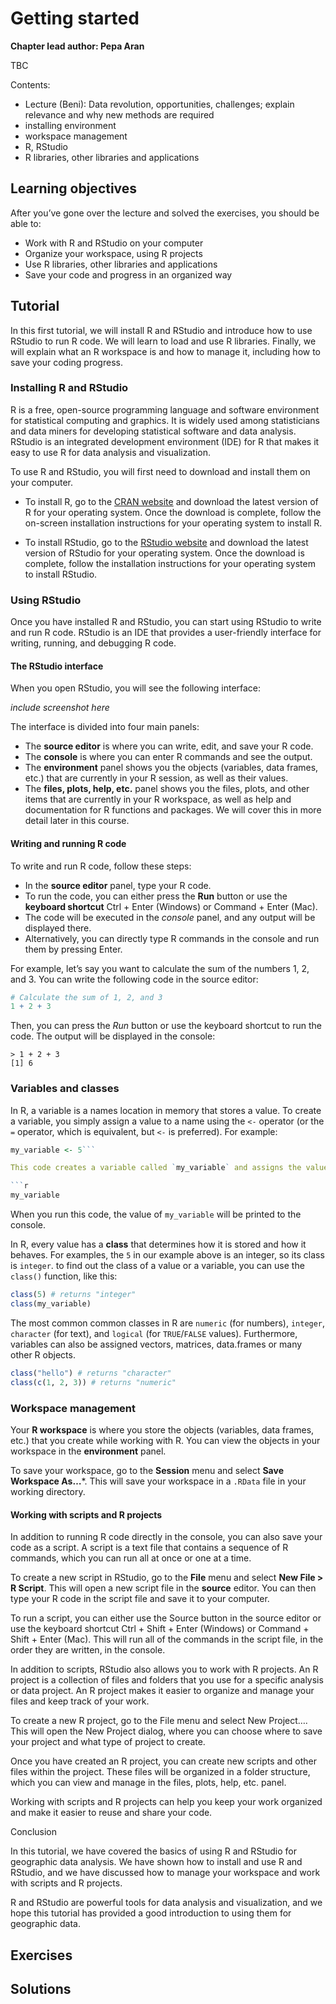 # Getting started {#getting_started}

**Chapter lead author: Pepa Aran**

TBC

Contents:

- Lecture (Beni): Data revolution, opportunities, challenges; explain relevance and why new methods are required
- installing environment
- workspace management
- R, RStudio
- R libraries, other libraries and applications

## Learning objectives

After you've gone over the lecture and solved the exercises, you should be able to:

- Work with R and RStudio on your computer
- Organize your workspace, using R projects
- Use R libraries, other libraries and applications
- Save your code and progress in an organized way

## Tutorial

In this first tutorial, we will install R and RStudio and introduce how to use RStudio to run R code. We will learn to load and use R libraries. Finally, we will explain what an R workspace is and how to manage it, including how to save your coding progress.

### Installing R and RStudio

R is a free, open-source programming language and software environment for statistical computing and graphics. It is widely used among statisticians and data miners for developing statistical software and data analysis. RStudio is an integrated development environment (IDE) for R that makes it easy to use R for data analysis and visualization.

To use R and RStudio, you will first need to download and install them on your computer.

- To install R, go to the [CRAN website](https://cran.r-project.org/) and download the latest version of R for your operating system. Once the download is complete, follow the on-screen installation instructions for your operating system to install R.

- To install RStudio, go to the [RStudio website](https://posit.co/download/rstudio-desktop/) and download the latest version of RStudio for your operating system. Once the download is complete, follow the installation instructions for your operating system to install RStudio.

### Using RStudio

Once you have installed R and RStudio, you can start using RStudio to write and run R code. RStudio is an IDE that provides a user-friendly interface for writing, running, and debugging R code.

#### The RStudio interface

When you open RStudio, you will see the following interface:

*include screenshot here*

The interface is divided into four main panels:

- The **source editor** is where you can write, edit, and save your R code.
- The **console** is where you can enter R commands and see the output.
- The **environment** panel shows you the objects (variables, data frames, etc.) that are currently in your R session, as well as their values.
- The **files, plots, help, etc.** panel shows you the files, plots, and other items that are currently in your R workspace, as well as help and documentation for R functions and packages. We will cover this in more detail later in this course.

#### Writing and running R code

To write and run R code, follow these steps:

- In the **source editor** panel, type your R code.
- To run the code, you can either press the **Run** button or use the **keyboard shortcut** Ctrl + Enter (Windows) or Command + Enter (Mac).
- The code will be executed in the *console* panel, and any output will be displayed there.
- Alternatively, you can directly type R commands in the console and run them by pressing Enter.

For example, let's say you want to calculate the sum of the numbers 1, 2, and 3. You can write the following code in the source editor:
```r
# Calculate the sum of 1, 2, and 3
1 + 2 + 3
```

Then, you can press the *Run* button or use the keyboard shortcut to run the code. The output will be displayed in the console:
```{}
> 1 + 2 + 3
[1] 6
```

### Variables and classes

In R, a variable is a names location in memory that stores a value. To create a variable, you simply assign a value to a name using the `<-` operator (or the `=` operator, which is equivalent, but `<-` is preferred). For example:

```r
my_variable <- 5```

This code creates a variable called `my_variable` and assigns the value `5`  to it. You can access the value of a variable by simply referring to its name, like this:

```r
my_variable
```

When you run this code, the value of `my_variable` will be printed to the console.

In R, every value has a **class** that determines how it is stored and how it behaves. For examples, the `5` in our example above is an integer, so its class is `integer`. to find out the class of a value or a variable, you can use the `class()` function, like this:

```r
class(5) # returns "integer"
class(my_variable)
```

The most common common classes in R are `numeric` (for numbers), `integer`, `character` (for text), and `logical` (for `TRUE`/`FALSE` values). Furthermore, variables can also be assigned vectors, matrices, data.frames or many other R objects.

```r
class("hello") # returns "character"
class(c(1, 2, 3)) # returns "numeric"
```

### Workspace management

Your **R workspace** is where you store the objects (variables, data frames, etc.) that you create while working with R. You can view the objects in your workspace in the **environment** panel.

To save your workspace, go to the **Session** menu and select **Save Workspace As...***. This will save your workspace in a `.RData` file in your working directory.

#### Working with scripts and R projects

In addition to running R code directly in the console, you can also save your code as a script. A script is a text file that contains a sequence of R commands, which you can run all at once or one at a time.

To create a new script in RStudio, go to the **File** menu and select **New File > R Script**. This will open a new script file in the **source** editor. You can then type your R code in the script file and save it to your computer.

To run a script, you can either use the Source button in the source editor or use the keyboard shortcut Ctrl + Shift + Enter (Windows) or Command + Shift + Enter (Mac). This will run all of the commands in the script file, in the order they are written, in the console.

In addition to scripts, RStudio also allows you to work with R projects. An R project is a collection of files and folders that you use for a specific analysis or data project. An R project makes it easier to organize and manage your files and keep track of your work.

To create a new R project, go to the File menu and select New Project.... This will open the New Project dialog, where you can choose where to save your project and what type of project to create.

Once you have created an R project, you can create new scripts and other files within the project. These files will be organized in a folder structure, which you can view and manage in the files, plots, help, etc. panel.

Working with scripts and R projects can help you keep your work organized and make it easier to reuse and share your code.

Conclusion

In this tutorial, we have covered the basics of using R and RStudio for geographic data analysis. We have shown how to install and use R and RStudio, and we have discussed how to manage your workspace and work with scripts and R projects.

R and RStudio are powerful tools for data analysis and visualization, and we hope this tutorial has provided a good introduction to using them for geographic data.

## Exercises

## Solutions
